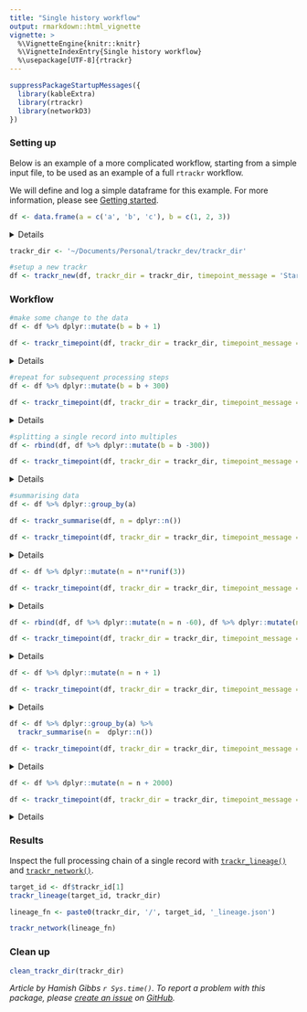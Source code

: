 ```yaml
---
title: "Single history workflow"
output: rmarkdown::html_vignette
vignette: >
  %\VignetteEngine{knitr::knitr}
  %\VignetteIndexEntry{Single history workflow}
  %\usepackage[UTF-8]{rtrackr}
---
```


```r
suppressPackageStartupMessages({
  library(kableExtra)
  library(rtrackr)
  library(networkD3)
})
```

### Setting up
Below is an example of a more complicated workflow, starting from a simple input file, to be used as an example of a full `rtrackr` workflow.

We will define and log a simple dataframe for this example. For more information, please see [Getting started](https://hamishgibbs.github.io/rtrackr/articles/getting_started.html).

```r
df <- data.frame(a = c('a', 'b', 'c'), b = c(1, 2, 3))
```
<details><summary>Details</summary>
```r
kable(df) %>%
  kable_styling(bootstrap_options = c("striped", "hover", "condensed"))
```
</details>
```r
trackr_dir <- '~/Documents/Personal/trackr_dev/trackr_dir'

#setup a new trackr
df <- trackr_new(df, trackr_dir = trackr_dir, timepoint_message = 'Start', log_data = T)

```

### Workflow

```r
#make some change to the data 
df <- df %>% dplyr::mutate(b = b + 1)

df <- trackr_timepoint(df, trackr_dir = trackr_dir, timepoint_message = 'Change point #1', log_data = T)
```
<details><summary>Details</summary>
```r
kable(df) %>%
  kable_styling(bootstrap_options = c("striped", "hover", "condensed"))
```
</details>
```r

#repeat for subsequent processing steps
df <- df %>% dplyr::mutate(b = b + 300)

df <- trackr_timepoint(df, trackr_dir = trackr_dir, timepoint_message = 'Change point #2', log_data = T)
```
<details><summary>Details</summary>
```r
kable(df) %>%
  kable_styling(bootstrap_options = c("striped", "hover", "condensed"))
```
</details>
```r
#splitting a single record into multiples
df <- rbind(df, df %>% dplyr::mutate(b = b -300))

df <- trackr_timepoint(df, trackr_dir = trackr_dir, timepoint_message = 'Dividing rows', log_data = T)
```
<details><summary>Details</summary>
```r
kable(df) %>%
  kable_styling(bootstrap_options = c("striped", "hover", "condensed"))
```
</details>
```r
#summarising data
df <- df %>% dplyr::group_by(a)

df <- trackr_summarise(df, n = dplyr::n())

df <- trackr_timepoint(df, trackr_dir = trackr_dir, timepoint_message = 'Summarising rows', log_data = T)
```
<details><summary>Details</summary>
```r
kable(df) %>%
  kable_styling(bootstrap_options = c("striped", "hover", "condensed"))
```
</details>
```r
df <- df %>% dplyr::mutate(n = n**runif(3))

df <- trackr_timepoint(df, trackr_dir = trackr_dir, timepoint_message = 'Further Processing', log_data = T)
```
<details><summary>Details</summary>
```r
kable(df) %>%
  kable_styling(bootstrap_options = c("striped", "hover", "condensed"))
```
</details>
```r
df <- rbind(df, df %>% dplyr::mutate(n = n -60), df %>% dplyr::mutate(n = n * 2), df %>% dplyr::mutate(n = n * 56))

df <- trackr_timepoint(df, trackr_dir = trackr_dir, timepoint_message = 'Really messing with things', log_data = T)
```
<details><summary>Details</summary>
```r
kable(df) %>%
  kable_styling(bootstrap_options = c("striped", "hover", "condensed"))
```
</details>
```r
df <- df %>% dplyr::mutate(n = n + 1)

df <- trackr_timepoint(df, trackr_dir = trackr_dir, timepoint_message = 'added 1', log_data = T)
```
<details><summary>Details</summary>
```r
kable(df) %>%
  kable_styling(bootstrap_options = c("striped", "hover", "condensed"))
```
</details>
```r
df <- df %>% dplyr::group_by(a) %>% 
  trackr_summarise(n =  dplyr::n())

df <- trackr_timepoint(df, trackr_dir = trackr_dir, timepoint_message = 'grouped', log_data = T)
```
<details><summary>Details</summary>
```r
kable(df) %>%
  kable_styling(bootstrap_options = c("striped", "hover", "condensed"))
```
</details>
```r
df <- df %>% dplyr::mutate(n = n + 2000)

df <- trackr_timepoint(df, trackr_dir = trackr_dir, timepoint_message = 'added 2000', log_data = T)
```
<details><summary>Details</summary>
```r
kable(df) %>%
  kable_styling(bootstrap_options = c("striped", "hover", "condensed"))
```
</details>

### Results
Inspect the full processing chain of a single record with [`trackr_lineage()`](https://hamishgibbs.github.io/rtrackr/reference/trackr_lineage.html) and [`trackr_network()`](https://hamishgibbs.github.io/rtrackr/reference/trackr_network.html).

```r
target_id <- df$trackr_id[1]
trackr_lineage(target_id, trackr_dir)

lineage_fn <- paste0(trackr_dir, '/', target_id, '_lineage.json')

trackr_network(lineage_fn)
```

### Clean up
```r
clean_trackr_dir(trackr_dir)
```

*Article by Hamish Gibbs `r Sys.time()`. To report a problem with this package, please [create an issue](https://github.com/hamishgibbs/rtrackr/issues) on [GitHub](https://github.com/hamishgibbs/rtrackr).*
